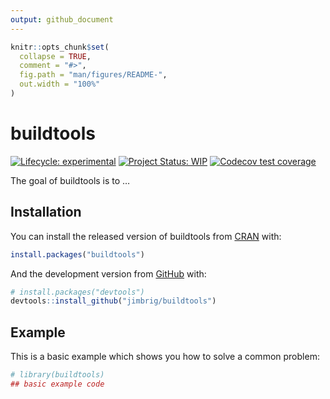 ```yaml
---
output: github_document
---
```


<!-- README.md is generated from README.Rmd. Please edit that file -->

```r
knitr::opts_chunk$set(
  collapse = TRUE,
  comment = "#>",
  fig.path = "man/figures/README-",
  out.width = "100%"
)
```

# buildtools

<!-- badges: start -->
[![Lifecycle: experimental](https://img.shields.io/badge/lifecycle-experimental-orange.svg)](https://www.tidyverse.org/lifecycle/#experimental)
[![Project Status: WIP](https://www.repostatus.org/badges/latest/wip.svg)](http://www.repostatus.org/#wip)
[![Codecov test coverage](https://codecov.io/gh/jimbrig/buildtools/branch/main/graph/badge.svg)](https://app.codecov.io/gh/jimbrig/buildtools?branch=main)
<!-- badges: end -->

The goal of buildtools is to ...

## Installation

You can install the released version of buildtools from [CRAN](https://CRAN.R-project.org) with:

``` r
install.packages("buildtools")
```

And the development version from [GitHub](https://github.com/) with:

``` r
# install.packages("devtools")
devtools::install_github("jimbrig/buildtools")
```
## Example

This is a basic example which shows you how to solve a common problem:

```r
# library(buildtools)
## basic example code
```

